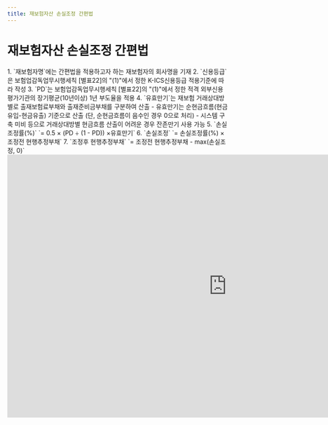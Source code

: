 ```yaml
---
title: 재보험자산 손실조정 간편법
---
```

# 재보험자산 손실조정 간편법

<Accordion multiple activeIndex={[]}>
<AccordionTab header="[작성 요령]">
1. `재보험자명`에는 간편법을 적용하고자 하는 재보험자의 회사명을 기재
2. `신용등급`은 보험업감독업무시행세칙 [별표22]의 <OverlayDemo id ="452_나"/>"(1)"에서 정한 K-ICS신용등급 적용기준에 따라 작성
3. `PD`는 보험업감독업무시행세칙 [별표22]의 <OverlayDemo id ="452_나"/>"(1)"에서 정한 적격 외부신용평가기관의 장기평균(10년이상) 1년 부도율을 적용
4. `유효만기`는 재보험 거래상대방별로 출재보험료부채와 출재준비금부채를 구분하여 산출
   - 유효만기는 순현금흐름(현금유입-현금유출) 기준으로 산출 (단, 순현금흐름이 음수인 경우 0으로 처리)
   - 시스템 구축 미비 등으로 거래상대방별 현금흐름 산출이 어려운 경우 잔존만기 사용 가능
5. `손실조정률(%)` `= 0.5 × (PD ÷ (1 - PD)) ×유효만기`
6. `손실조정` `= 손실조정률(%) × 조정전 현행추정부채`
7. `조정후 현행추정부채` `= 조정전 현행추정부채 - max(손실조정, 0)`
</AccordionTab>
</Accordion>

<br/>

<iframe width="1000" height="600" frameBorder="0" scrolling="no"
src="https://onedrive.live.com/embed?resid=AB5F66CE0CF8D024%2116554&authkey=%21ACzRWZavyE-79hc&em=2
&AllowTyping=True
&wdAllowInteractivity=False&ActiveCell='1-12'!D11&Item='1-12'!A7:Y28
&wdHideGridlines=True
&wdDownloadButton=False
&waccluster=PSG3">
</iframe>
